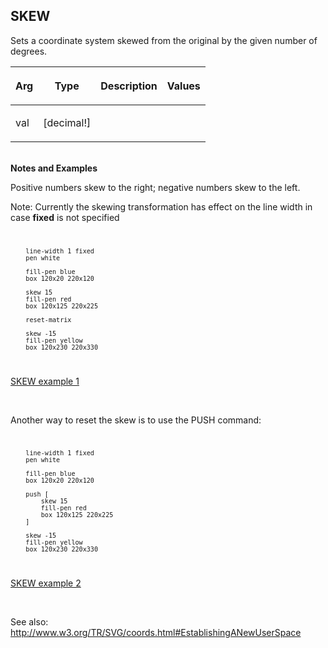 == SKEW== 

Sets a coordinate system skewed from the original by the given number of degrees.

{| cellspacing="1" cellpadding="4" border="0" style="background: black; color: black"
! bgcolor="silver" | Arg 
! bgcolor="silver" | Type 
! bgcolor="silver" | Description
! bgcolor="silver" | Values
|- 
| bgcolor="white" | val
| bgcolor="white" | [decimal!]
| bgcolor="white" | 
| bgcolor="white" | 
|}
<br>'''Notes and Examples'''
<p>Positive numbers skew to the right; negative numbers skew to
the left.</p>
<p>Note: Currently the skewing transformation has effect on the line width in case '''fixed''' is not specified</p> 
<code><pre>
	line-width 1 fixed
	pen white

	fill-pen blue
	box 120x20 220x120
	
	skew 15
	fill-pen red
	box 120x125 220x225

	reset-matrix

	skew -15
	fill-pen yellow
	box 120x230 220x330
</pre></code>
[[image:SKEW-1.png|SKEW example 1]]

<br>
<p>Another way to reset the skew is to use the PUSH command:</p>
<code><pre>
	line-width 1 fixed
	pen white

	fill-pen blue
	box 120x20 220x120

	push [	
		skew 15
		fill-pen red
		box 120x125 220x225
	]

	skew -15
	fill-pen yellow
	box 120x230 220x330
</pre></code>
[[image:SKEW-2.png|SKEW example 2]]

<br>
<p>See also: http://www.w3.org/TR/SVG/coords.html#EstablishingANewUserSpace</p>